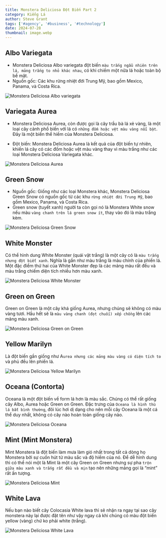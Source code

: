---
title: Monstera Deliciosa Đột Biến Part 2
category: Kiểng Lá
author: Steve Grant
tags: ['#agency', '#business', '#technology']
date: 2024-07-28
thumbnail: image.webp
---

## Albo Variegata

- Monstera Deliciosa Albo variegata đột biến `màu trắng ngẫu nhiên trên lá, mảng trắng to nhỏ khác nhau`, có khi chiếm một nữa lá hoặc toàn bộ bề mặt.
- Nguồn gốc: Các khu rừng nhiệt đới Trung Mỹ, bao gồm Mexico, Panama, và Costa Rica.

![Monstera Deliciosa Albo variegata](./1.webp)

## Variegata Aurea

- Monstera Deliciosa Aurea, còn được gọi là cây trầu bà lá xẻ vàng, là một loại cây cảnh phổ biến với lá có `những đốm hoặc vệt màu vàng nổi bật`. Đây là một biến thể hiếm của Monstera Deliciosa.

- Đột biến: Monstera Deliciosa Aurea là kết quả của đột biến tự nhiên, khiến lá cây có các đốm hoặc vệt màu vàng thay vì màu trắng như các loại Monstera Deliciosa Variegata khác.

![Monstera Deliciosa Aurea](./2.webp)

## Green Snow

- Nguồn gốc: Giống như các loại Monstera khác, Monstera Deliciosa Green Snow có nguồn gốc từ các khu `rừng nhiệt đới Trung Mỹ`, bao gồm Mexico, Panama, và Costa Rica.
- Green snow (tuyết xanh) người ta còn gọi nó là Monstera White snow nếu màu `vàng chanh trên lá green snow ít`, thay vào đó là màu trắng kèm.

![Monstera Deliciosa Green Snow](./9.webp)

## White Monster

Có thể hình dung White Monster (quái vật trắng) là một cây có là `màu trắng nhưng đột biết xanh`. Nghĩa là gần như màu trắng 
là màu chính của phiến lá. Một đặc điểm thứ hai của White Monster đẹp là các mảng màu rất đều và màu trắng chiếm diện tích 
nhiều hơn màu xanh.

![Monstera Deliciosa White Monster](./3.webp)

## Green on Green

Green on Green là một cây khá giống Aurea, nhưng chúng sẽ không có màu vàng tươi. Hầu hết sẽ là `màu vàng chanh (đọt chuối) xếp chồng` 
lên các mảng màu xanh. 

![Monstera Deliciosa Green on Green](./4.webp)

## Yellow Marilyn

Là đột biến gần giống như A`urea nhưng các mảng màu vàng có diện tích to` và phủ đều lên phiến lá.

![Monstera Deliciosa Yellow Marilyn](./5.webp)

## Oceana (Contorta)

Oceana là một đột biến về form lá hơn là màu sắc. Chúng có thể rất giống cây Albo, Aurea hoặc Green on Green.
Đặc trưng của `Oceana là hình thù lá bất bình thường`, đôi lúc hơi dị dạng cho nên mỗi cây Oceana là một cá thể duy nhất, không có cây nào hoàn toàn giống cây nào.

![Monstera Deliciosa Oceana](./6.webp)

## Mint (Mint Monstera)

Mint Monstera là đột biến làm mưa làm gió nhất trong tất cả dòng họ Monstera bởi sự cuốn hút từ màu sắc và độ hiếm của nó.
Để dễ hình dung thì có thể nói một là Mint là một cây Green on Green nhưng sự pha `trộn giữa màu xanh và trắng rất đều và mịn` tạo nên những mảng gọi là “mint” rất ấn tượng.

![Monstera Deliciosa Mint](./7.webp)

## White Lava

Nếu bạn nào biết cây Colocasia White lava thì sẽ nhận ra ngay tại sao cây monstera này lại được đặt tên như vậy ngay cả khi chúng có màu đột biến yellow (vàng) chứ ko phải white (trắng).

![Monstera Deliciosa White Lava](./8.webp)